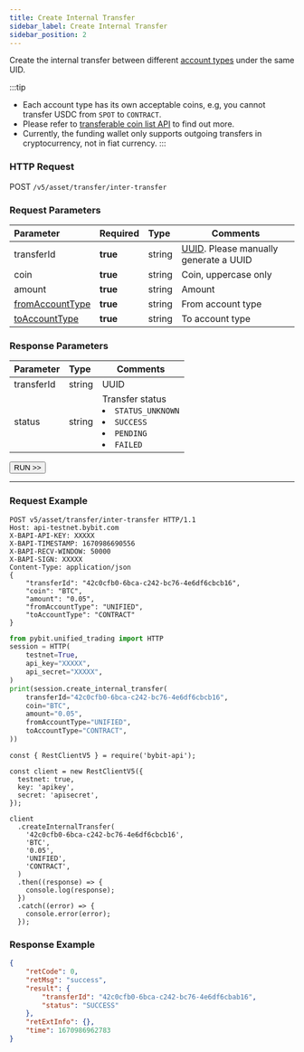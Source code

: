 ```yaml
---
title: Create Internal Transfer
sidebar_label: Create Internal Transfer
sidebar_position: 2
---
```


Create the internal transfer between different [account types](../../enum#accounttype) under the same UID.

:::tip
* Each account type has its own acceptable coins, e.g, you cannot transfer USDC from `SPOT` to `CONTRACT`.
* Please refer to [transferable coin list API](../transfer/transferable-coin#) to find out more.
* Currently, the funding wallet only supports outgoing transfers in cryptocurrency, not in fiat currency.
:::

### HTTP Request
POST `/v5/asset/transfer/inter-transfer`

### Request Parameters
| Parameter | Required | Type | Comments|
|:----- |:-------|:-----|------ |
|transferId |**true** |string |[UUID](https://www.uuidgenerator.net/dev-corner). Please manually generate a UUID |
|coin |**true** |string |Coin, uppercase only |
|amount |**true** |string |Amount |
|[fromAccountType](../../enum#accounttype) |**true** |string |From account type |
|[toAccountType](../../enum#accounttype) |**true** |string |To account type |

### Response Parameters
| Parameter | Type | Comments|
|:----- |:-----|----- |
|transferId |string|UUID |
|status |string|Transfer status <li>`STATUS_UNKNOWN`</li><li>`SUCCESS`</li><li>`PENDING`</li><li>`FAILED`</li> |

<a href="/api-explorer/v5/asset/create-inter-transfer"><Button>RUN >></Button></a>

---

### Request Example

<Tabs groupId="programming-languages">
<TabItem value="http" label="HTTP">

```http
POST v5/asset/transfer/inter-transfer HTTP/1.1
Host: api-testnet.bybit.com
X-BAPI-API-KEY: XXXXX
X-BAPI-TIMESTAMP: 1670986690556
X-BAPI-RECV-WINDOW: 50000
X-BAPI-SIGN: XXXXX
Content-Type: application/json
{
    "transferId": "42c0cfb0-6bca-c242-bc76-4e6df6cbcb16",
    "coin": "BTC",
    "amount": "0.05",
    "fromAccountType": "UNIFIED",
    "toAccountType": "CONTRACT"
}
```

</TabItem>
<TabItem value="python" label="Python">

```python
from pybit.unified_trading import HTTP
session = HTTP(
    testnet=True,
    api_key="XXXXX",
    api_secret="XXXXX",
)
print(session.create_internal_transfer(
    transferId="42c0cfb0-6bca-c242-bc76-4e6df6cbcb16",
    coin="BTC",
    amount="0.05",
    fromAccountType="UNIFIED",
    toAccountType="CONTRACT",
))
```

</TabItem>

<TabItem value="Node" label="Node.js">

```n4js
const { RestClientV5 } = require('bybit-api');

const client = new RestClientV5({
  testnet: true,
  key: 'apikey',
  secret: 'apisecret',
});

client
  .createInternalTransfer(
    '42c0cfb0-6bca-c242-bc76-4e6df6cbcb16',
    'BTC',
    '0.05',
    'UNIFIED',
    'CONTRACT',
  )
  .then((response) => {
    console.log(response);
  })
  .catch((error) => {
    console.error(error);
  });
```

</TabItem>
</Tabs>

### Response Example

```json
{
    "retCode": 0,
    "retMsg": "success",
    "result": {
        "transferId": "42c0cfb0-6bca-c242-bc76-4e6df6cbab16",
        "status": "SUCCESS"
    },
    "retExtInfo": {},
    "time": 1670986962783
}
```
